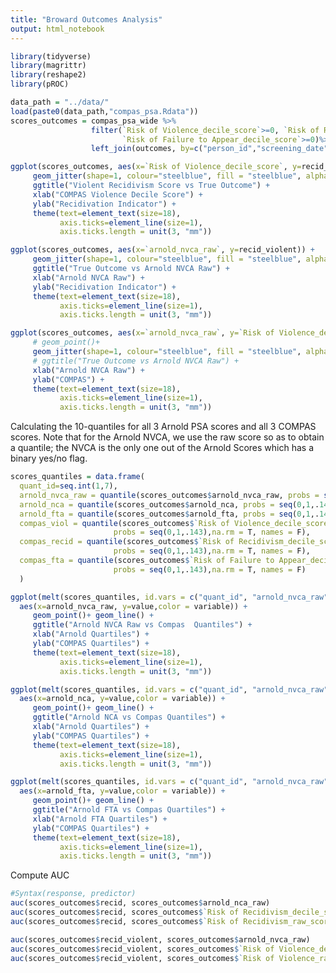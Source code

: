 ```yaml
---
title: "Broward Outcomes Analysis"
output: html_notebook
---
```



```r
library(tidyverse)
library(magrittr)
library(reshape2)
library(pROC)
```

```r
data_path = "../data/"
load(paste0(data_path,"compas_psa.Rdata"))
scores_outcomes = compas_psa_wide %>%
                  filter(`Risk of Violence_decile_score`>=0, `Risk of Recidivism_decile_score`>=0, 
                         `Risk of Failure to Appear_decile_score`>=0)%>%
                  left_join(outcomes, by=c("person_id","screening_date"))

```

```r
ggplot(scores_outcomes, aes(x=`Risk of Violence_decile_score`, y=recid_violent)) +
     geom_jitter(shape=1, colour="steelblue", fill = "steelblue", alpha = .5)  +
     ggtitle("Violent Recidivism Score vs True Outcome") +
     xlab("COMPAS Violence Decile Score") +
     ylab("Recidivation Indicator") +
     theme(text=element_text(size=18),
           axis.ticks=element_line(size=1),
           axis.ticks.length = unit(3, "mm"))

ggplot(scores_outcomes, aes(x=`arnold_nvca_raw`, y=recid_violent)) +
     geom_jitter(shape=1, colour="steelblue", fill = "steelblue", alpha = .5)  +
     ggtitle("True Outcome vs Arnold NVCA Raw") +
     xlab("Arnold NVCA Raw") +
     ylab("Recidivation Indicator") +
     theme(text=element_text(size=18),
           axis.ticks=element_line(size=1),
           axis.ticks.length = unit(3, "mm"))

ggplot(scores_outcomes, aes(x=`arnold_nvca_raw`, y=`Risk of Violence_decile_score`)) +
     # geom_point()+
     geom_jitter(shape=1, colour="steelblue", fill = "steelblue", alpha = .5)  +
     # ggtitle("True Outcome vs Arnold NVCA Raw") +
     xlab("Arnold NVCA Raw") +
     ylab("COMPAS") +
     theme(text=element_text(size=18),
           axis.ticks=element_line(size=1),
           axis.ticks.length = unit(3, "mm"))


```


Calculating the 10-quantiles for all 3 Arnold PSA scores and all 3 COMPAS scores. 
Note that for the Arnold NVCA, we use the raw score so as to obtain a quantile; the NVCA is the only one out of the Arnold Scores which has a binary yes/no flag. 
```r
scores_quantiles = data.frame( 
  quant_id=seq.int(1,7),
  arnold_nvca_raw = quantile(scores_outcomes$arnold_nvca_raw, probs = seq(0,1,.143),na.rm = T, names = F),
  arnold_nca = quantile(scores_outcomes$arnold_nca, probs = seq(0,1,.143),na.rm = T, names = F),
  arnold_fta = quantile(scores_outcomes$arnold_fta, probs = seq(0,1,.143),na.rm = T, names = F),
  compas_viol = quantile(scores_outcomes$`Risk of Violence_decile_score`,
                       probs = seq(0,1,.143),na.rm = T, names = F),
  compas_recid = quantile(scores_outcomes$`Risk of Recidivism_decile_score`,
                       probs = seq(0,1,.143),na.rm = T, names = F),
  compas_fta = quantile(scores_outcomes$`Risk of Failure to Appear_decile_score`,
                       probs = seq(0,1,.143),na.rm = T, names = F)
  )

ggplot(melt(scores_quantiles, id.vars = c("quant_id", "arnold_nvca_raw", "arnold_nca", "arnold_fta")), 
  aes(x=arnold_nvca_raw, y=value,color = variable)) +
     geom_point()+ geom_line() +
     ggtitle("Arnold NVCA Raw vs Compas  Quantiles") +
     xlab("Arnold Quartiles") +
     ylab("COMPAS Quartiles") +
     theme(text=element_text(size=18),
           axis.ticks=element_line(size=1),
           axis.ticks.length = unit(3, "mm"))

ggplot(melt(scores_quantiles, id.vars = c("quant_id", "arnold_nvca_raw", "arnold_nca", "arnold_fta")), 
  aes(x=arnold_nca, y=value,color = variable)) +
     geom_point()+ geom_line() +
     ggtitle("Arnold NCA vs Compas Quantiles") +
     xlab("Arnold Quartiles") +
     ylab("COMPAS Quartiles") +
     theme(text=element_text(size=18),
           axis.ticks=element_line(size=1),
           axis.ticks.length = unit(3, "mm"))

ggplot(melt(scores_quantiles, id.vars = c("quant_id", "arnold_nvca_raw", "arnold_nca", "arnold_fta")), 
  aes(x=arnold_fta, y=value,color = variable)) +
     geom_point()+ geom_line() +
     ggtitle("Arnold FTA vs Compas Quartiles") +
     xlab("Arnold FTA Quartiles") +
     ylab("COMPAS Quartiles") +
     theme(text=element_text(size=18),
           axis.ticks=element_line(size=1),
           axis.ticks.length = unit(3, "mm"))

```

Compute AUC 
```r
#Syntax(response, predictor)
auc(scores_outcomes$recid, scores_outcomes$arnold_nca_raw)
auc(scores_outcomes$recid, scores_outcomes$`Risk of Recidivism_decile_score`)
auc(scores_outcomes$recid, scores_outcomes$`Risk of Recidivism_raw_score`)

auc(scores_outcomes$recid_violent, scores_outcomes$arnold_nvca_raw)
auc(scores_outcomes$recid_violent, scores_outcomes$`Risk of Violence_decile_score`)
auc(scores_outcomes$recid_violent, scores_outcomes$`Risk of Violence_raw_score`)


```


